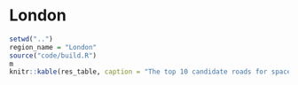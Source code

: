 # London

```r
setwd("..")
region_name = "London"
source("code/build.R")
m
knitr::kable(res_table, caption = "The top 10 candidate roads for space reallocation for pop-up active transport infrastructure according to methods developed for the project.", digits = 0)
```

